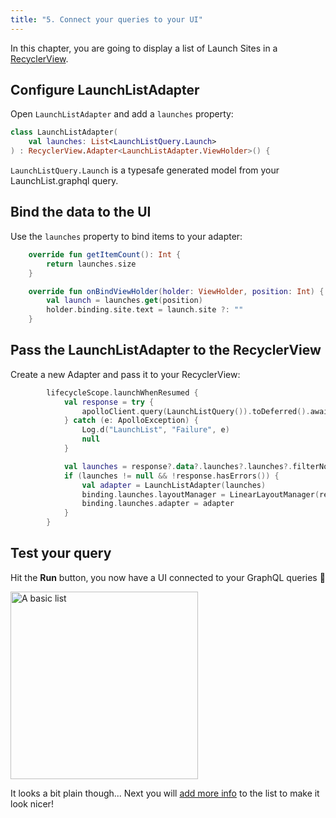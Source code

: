 ```yaml
---
title: "5. Connect your queries to your UI"
---
```


In this chapter, you are going to display a list of Launch Sites in a [RecyclerView](https://developer.android.com/guide/topics/ui/layout/recyclerview).

## Configure LaunchListAdapter

Open `LaunchListAdapter` and add a `launches` property:

```kotlin:title=app/src/main/java/com/example/rocketreserver/LaunchListAdapter.kt
class LaunchListAdapter(
    val launches: List<LaunchListQuery.Launch>
) : RecyclerView.Adapter<LaunchListAdapter.ViewHolder>() {
```

`LaunchListQuery.Launch` is a typesafe generated model from your LaunchList.graphql query.

## Bind the data to the UI

Use the `launches` property to bind items to your adapter:

```kotlin:title=app/src/main/java/com/example/rocketreserver/LaunchListAdapter.kt
    override fun getItemCount(): Int {
        return launches.size
    }

    override fun onBindViewHolder(holder: ViewHolder, position: Int) {
        val launch = launches.get(position)
        holder.binding.site.text = launch.site ?: ""
    }
```

## Pass the LaunchListAdapter to the RecyclerView

Create a new Adapter and pass it to your RecyclerView:

```kotlin:title=app/src/main/java/com/example/rocketreserver/LaunchListFragment.kt
        lifecycleScope.launchWhenResumed {
            val response = try {
                apolloClient.query(LaunchListQuery()).toDeferred().await()
            } catch (e: ApolloException) {
                Log.d("LaunchList", "Failure", e)
                null
            }

            val launches = response?.data?.launches?.launches?.filterNotNull()
            if (launches != null && !response.hasErrors()) {
                val adapter = LaunchListAdapter(launches)
                binding.launches.layoutManager = LinearLayoutManager(requireContext())
                binding.launches.adapter = adapter
            }
        }
```

## Test your query

Hit the **Run** button, you now have a UI connected to your GraphQL queries 🚀

<img src="images/launch_list.png" class="screenshot" alt="A basic list" width="300"/>

It looks a bit plain though... Next you will [add more info](./06-add-more-info) to the list to make it look nicer!
